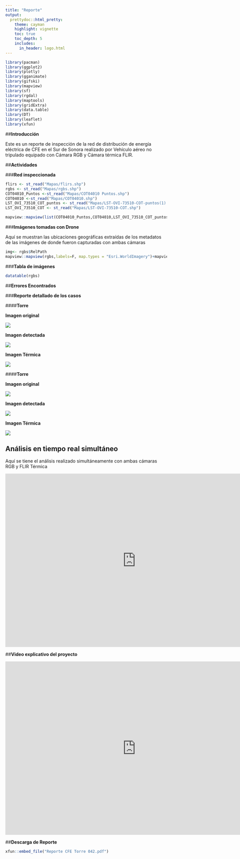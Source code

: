 ```yaml
---
title: "Reporte"
output:
  prettydoc::html_pretty:
    theme: cayman
    highlight: vignette
    toc: true
    toc_depth: 5
    includes:
      in_header: logo.html
---
```


```r
library(pacman)
library(ggplot2)
library(plotly)
library(gganimate)
library(gifski)
library(mapview)
library(sf)
library(rgdal)
library(maptools)
library(gridExtra)
library(data.table)
library(DT)
library(leaflet)
library(xfun)

```



##**Introducción**

Este es un reporte de inspección de la red de distribución de energía eléctrica de CFE en el Sur de Sonora realizado por Vehículo aéreo no tripulado equipado con Cámara RGB y Cámara térmica FLIR.

##**Actividades**

###**Red inspeccionada**

```r
 
flirs <- st_read("Mapas/flirs.shp")
rgbs <- st_read("Mapas/rgbs.shp")
COT04010_Puntos <-st_read("Mapas/COT04010 Puntos.shp")
COT04010 <-st_read("Mapas/COT04010.shp")
LST_OVI_73510_COT_puntos <- st_read("Mapas/LST-OVI-73510-COT-puntos(1).shp")
LST_OVI_73510_COT <- st_read("Mapas/LST-OVI-73510-COT.shp")


```


```r

mapview::mapview(list(COT04010_Puntos,COT04010,LST_OVI_73510_COT_puntos,LST_OVI_73510_COT),labels=F, map.types = "Esri.WorldImagery", col.regions=list("red","blue","darkseagreen1","gray48"))
```

###**Imágenes tomadas con Drone**

Aquí se muestran las ubicaciones geográficas extraídas de los metadatos de las imágenes de donde fueron capturadas con ambas cámaras

```r
img<- rgbs$RelPath
mapview::mapview(rgbs,labels=F, map.types = "Esri.WorldImagery")+mapview::mapview(flirs,labels=F, map.types = "Esri.WorldImagery", col.regions = "red")
```


###**Tabla de imágenes**

```r

datatable(rgbs)
```


##**Errores Encontrados**


###**Reporte detallado de los casos**

####**Torre **

**Imagen original**

![](Images/DJI_0011.JPG)


**Imagen detectada**

![](Images/DJI_0011_error.JPG)

**Imagen Térmica**

![](Images/DJI_0011_flir.JPG)

####**Torre **

**Imagen original**

![](Images/DJI_0035.JPG)

**Imagen detectada**

![](Images/DJI_0035_error.JPG)

**Imagen Térmica**

![](Images/DJI_0035_flir.JPG)

## **Análisis en tiempo real simultáneo**

Aquí se tiene el análisis realizado simultáneamente con ambas cámaras RGB y FLIR Térmica 

<iframe width="812" height="541" src="https://www.youtube.com/embed/SHpPi8OzRqo" frameborder="0" allow="accelerometer; autoplay; encrypted-media; gyroscope; picture-in-picture" allowfullscreen></iframe>


##**Video explicativo del proyecto **

<iframe width="812" height="541" src="https://www.youtube.com/embed/wVHYY008qbE" frameborder="0" allow="accelerometer; autoplay; encrypted-media; gyroscope; picture-in-picture" allowfullscreen></iframe>


##**Descarga de Reporte**

```r
xfun::embed_file("Reporte CFE Torre 042.pdf")
```




